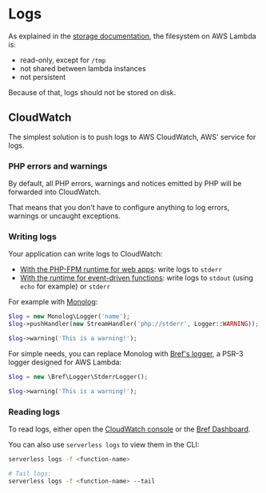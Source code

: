 
# Logs

As explained in the [storage documentation](./storage.mdx), the filesystem on AWS Lambda is:

- read-only, except for `/tmp`
- not shared between lambda instances
- not persistent

Because of that, logs should not be stored on disk.

## CloudWatch

The simplest solution is to push logs to AWS CloudWatch, AWS' service for logs.

### PHP errors and warnings

By default, all PHP errors, warnings and notices emitted by PHP will be forwarded into CloudWatch.

That means that you don't have to configure anything to log errors, warnings or uncaught exceptions.

### Writing logs

Your application can write logs to CloudWatch:

- [With the PHP-FPM runtime for web apps](../runtimes/fpm-runtime.mdx): write logs to `stderr`
- [With the runtime for event-driven functions](../runtimes/function.mdx): write logs to `stdout` (using `echo` for example) or `stderr`

For example with [Monolog](https://github.com/Seldaek/monolog):

```php
$log = new Monolog\Logger('name');
$log->pushHandler(new StreamHandler('php://stderr', Logger::WARNING));

$log->warning('This is a warning!');
```

For simple needs, you can replace Monolog with [Bref's logger](https://github.com/brefphp/logger), a PSR-3 logger designed for AWS Lambda:

```php
$log = new \Bref\Logger\StderrLogger();

$log->warning('This is a warning!');
```

### Reading logs

To read logs, either open the [CloudWatch console](https://console.aws.amazon.com/cloudwatch/home#logs:) or the [Bref Dashboard](https://dashboard.bref.sh/?ref=bref).

You can also use `serverless logs` to view them in the CLI:

```bash
serverless logs -f <function-name>

# Tail logs:
serverless logs -f <function-name> --tail
```
